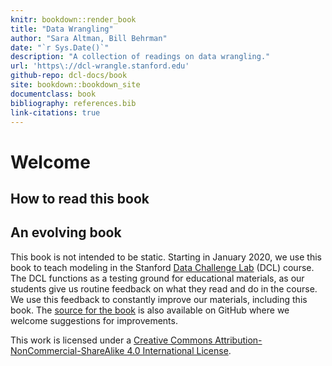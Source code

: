 ```yaml
---
knitr: bookdown::render_book
title: "Data Wrangling"
author: "Sara Altman, Bill Behrman"
date: "`r Sys.Date()`"
description: "A collection of readings on data wrangling."
url: 'https\://dcl-wrangle.stanford.edu'
github-repo: dcl-docs/book
site: bookdown::bookdown_site
documentclass: book
bibliography: references.bib
link-citations: true
---
```


# Welcome {-}


## How to read this book {-}


## An evolving book {-}

This book is not intended to be static. Starting in January 2020, we use this book to teach modeling in the Stanford [Data Challenge Lab](https://datalab.stanford.edu/challenge-lab) (DCL) course. The DCL functions as a testing ground for educational materials, as our students give us routine feedback on what they read and do in the course. We use this feedback to constantly improve our materials, including this book. The [source for the book](https://github.com/dcl-docs/book) is also available on GitHub where we welcome suggestions for improvements.

This work is licensed under a [Creative Commons Attribution-NonCommercial-ShareAlike 4.0 International License](http://creativecommons.org/licenses/by-nc-sa/4.0/). 
